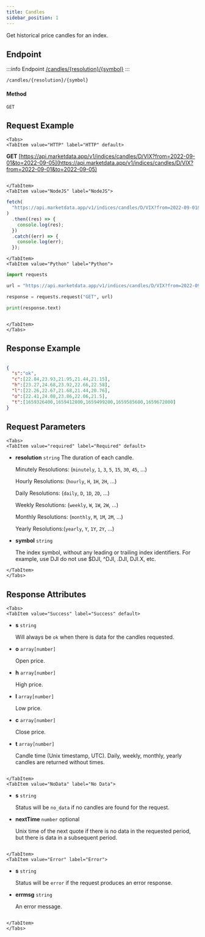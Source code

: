 ```yaml
---
title: Candles
sidebar_position: 1
---
```


Get historical price candles for an index.


## Endpoint

:::info Endpoint
[/candles/{resolution}/{symbol}](/candles/{resolution}/{symbol})
:::

    /candles/{resolution}/{symbol}

#### Method

    GET

## Request Example

```mdx-code-block
<Tabs>
<TabItem value="HTTP" label="HTTP" default>

```

**GET** [https://api.marketdata.app/v1/indices/candles/D/VIX?from=2022-09-01&to=2022-09-05](https://api.marketdata.app/v1/indices/candles/D/VIX?from=2022-09-01&to=2022-09-05)

```mdx-code-block

</TabItem>
<TabItem value="NodeJS" label="NodeJS">

```

```js title="app.js"
fetch(
  "https://api.marketdata.app/v1/indices/candles/D/VIX?from=2022-09-01&to=2022-09-05"
)
  .then((res) => {
    console.log(res);
  })
  .catch((err) => {
    console.log(err);
  });

```

```mdx-code-block
</TabItem>
<TabItem value="Python" label="Python">

```

```python title="app.py"
import requests

url = "https://api.marketdata.app/v1/indices/candles/D/VIX?from=2022-09-01&to=2022-09-05"

response = requests.request("GET", url)

print(response.text)
```

```mdx-code-block

</TabItem>
</Tabs>
```

## Response Example

```json

{
  "s":"ok",
  "c":[22.84,23.93,21.95,21.44,21.15],
  "h":[23.27,24.68,23.92,22.66,22.58],
  "l":[22.26,22.67,21.68,21.44,20.76],
  "o":[22.41,24.08,23.86,22.06,21.5],
  "t":[1659326400,1659412800,1659499200,1659585600,1659672000]
}
```

## Request Parameters

```mdx-code-block
<Tabs>
<TabItem value="required" label="Required" default>
```
- **resolution** `string`
  The duration of each candle.
  
  Minutely Resolutions: (`minutely`, `1`, `3`, `5`, `15`, `30`, `45`, ...)
  
  Hourly Resolutions: (`hourly`, `H`, `1H`, `2H`, ...)
  
  Daily Resolutions: (`daily`, `D`, `1D`, `2D`, ...)
  
  Weekly Resolutions: (`weekly`, `W`, `1W`, `2W`, ...)
  
  Monthly Resolutions: (`monthly`, `M`, `1M`, `2M`, ...)
  
  Yearly Resolutions:(`yearly`, `Y`, `1Y`, `2Y`, ...)
  
- **symbol** `string`

  The index symbol, without any leading or trailing index identifiers. For example, use DJI do not use $DJI, ^DJI, .DJI, DJI.X, etc.
```mdx-code-block
</TabItem>
</Tabs>
```

## Response Attributes

```mdx-code-block
<Tabs>
<TabItem value="Success" label="Success" default>

```
- **s** `string`

  Will always be `ok` when there is data for the candles requested.
  
- **o** `array[number]`
 
  Open price.  
- **h** `array[number]`
 
  High price.
- **l** `array[number]`
 
  Low price.
- **c** `array[number]`
 
  Close price.
- **t** `array[number]`
 
  Candle time (Unix timestamp, UTC). Daily, weekly, monthly, yearly candles are returned without times.
```mdx-code-block

</TabItem>
<TabItem value="NoData" label="No Data">

```
- **s** `string`
 
  Status will be `no_data` if no candles are found for the request.
- **nextTime** `number` optional
 
  Unix time of the next quote if there is no data in the requested period, but there is data in a subsequent period.
```mdx-code-block

</TabItem>
<TabItem value="Error" label="Error">

```
- **s** `string`
 
  Status will be `error` if the request produces an error response.
- **errmsg** `string`
 
  An error message.
```mdx-code-block

</TabItem>
</Tabs>
```
